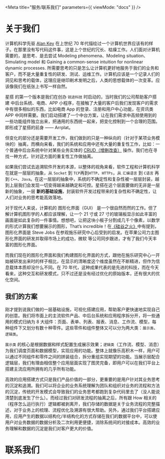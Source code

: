 
<Meta title="服务/联系我们" parameters={{ viewMode: "docs" }} />

# 关于我们

计算机科学先驱 [Alan Key](https://en.wikipedia.org/wiki/Alan_Kay) 在上世纪 70 年代描绘过一个计算机世界应该有的样子。在那里没有写代码这件事，这是上个世纪的冗长、枯燥工作。人们面对计算机需要的，是思考、是去尝试 Modeling phenomena、Modeling situation、Simulating model 和 Gaining a common-sense intuition for nonlinear dynamic processes. 所需要思考的只是怎么让计算机更好地服务于我们的业务和客户，而不是大量重复性的研发、测试、运维工作。计算机应该是一个记录人们的洞见和思考的载体，这理应是继印刷术发明之后，人类的思想载体的一次变革。应该像我们在纸张上书写一样自然。

星搭 的第一个版本是我们在创办 `锐途科技` 时启动的，当时我们的公司帮助客户搭建 中后台系统、电商、APP 小程序，在接触了大量的客户后我们发现客户的需求中有很多相似的东西，比如电商 App 的登录、注册和用户中心功能，在资讯类 APP 中同样需要。我们启动搭建了一个中台方案，让在我们需求中高频使用到的一些功能组件独立出来，把通用的东西统一起来，把变化控制到一个合理的范围。即形成了星搭的前身 —— Arrplat。

但变化的部分还是需要开发工作，我们做到的只是一种纵向的（针对于某项业务模块的）抽离，而横向来看，我们的系统和应用中还有大量的重复性工作，比如：一个普通中后台系统中针对某些业务实体的 [CRUD（增删改查）](https://en.wikipedia.org/wiki/Create,_read,_update_and_delete) 操作。我们也在寻找一种方式，针对这方面的重复性工作做抽离。

如果我们尝试去追溯软件开发的本源，以整体的视角来看，软件工程和计算机科学在就是一层层的抽象，从 `Socket` 到 `TCP`再到`HTTP`、`HTTPs`，从 `汇编语言` 到 `C语言` 再到 `C++`、`Java`。在这一层层的抽象中，系统的不确定性和复杂性被一层层封装，越到上层我们会发现一切变得越来越确定和可控。星搭在这个层面要做的无非是一层新的抽象，一层 <strong>新的基础设施</strong>，封装软件开发过程带来的复杂性和不确定性，让人们对业务的思考能高效落地。

对于现代人来说，计算机的 图形化界面（GUI） 是一个很自然而然的工作。但了解计算机图形学的人都应该理解，让一个 21 寸或 27 寸的玻璃板显示如此丰富的画面是如此复杂的一件事情。想想吧，让把这块小板子分割成几千个像素，以数学的形式计算我们想要展示的图形，That‘s incredible！在[《硅谷之火》](https://book.douban.com/subject/1072313/)中有提到，图形化界面是 Steve Jobs 在参观施乐研究中心后受到的启发。在苹果公司力主图形化界面的研发并取得市场上的成功，微软 等公司同步跟进，才有了我们今天丰富的图形化界面。

而我们现在的图形化界面和我们构建图形化界面的方式，跟他在施乐研究中心一开始被研发出来时的样子相比，在显示的清晰度这个维度虽然在不断精进，但作为信息载体本质却没什么不同。在 70 年代，这种成果代表的是先进的科技，而在今天看来，这种交互和研发模式，只不过还是没有经过优化的原始版本，还有很大的优化空间。

## 我们的方案

刚才提到说我们做的一层基础设施，可视化搭建应用，帮助客户更快速地实现自己的创意。我们将市面上的主流软件产品、中后台系统和应用程序拆分开，将一些通用的模式归纳为 8 大组件：页面、表单、列表、报表、消息、工作流、模型，每种组件下又划分有数十种零件。这些零件和组件整体又可以分为两大类：`展示类`、`逻辑类`。

`展示类` 的核心是根据数据和样式配置生成展示效果；`逻辑类`（工作流、模型、消息）为我们调度页面和数据模型，实现应用的功能。整体上就像乐高积木一样，用户可以通过不同组件和零件之间的拼装组合，拆分重组实现期望的功能。当展示层配合逻辑层，我们有理由相信整个应用层面实现了图灵完备，即用户可以在我们平台上搭建主流应用所拥有的几乎所有功能。

高效的应用搭建方式只是我们产品价值的一部分，更重要的是用户针对其业务思考的沉淀和追溯。我们可以将企业的业务系统理解为团队和组织对业务的流程和方法的沉淀，传统的开发模式会导致我们的业务思考都跑到复杂代码里去了（没人能说清楚到底发生了什么）。而经过我们对研发流程的抽离之后，所有跟 How 相关的（程序怎么运行执行）逻辑都被剥离开，我们存储的数据是关于业务流程的完整描述，对于业务上的梳理、流程优化及溯源有很大帮助。另外，通过我们平台搭建应用，应用产生的数据以结构化/半结构化的方式存储在我们的数据平台中，可以使用户对业务数据的数据分析及二次利用更便捷，消除系统间的对接成本。高效的业务理解和数据的沉淀是我们对客户更大的价值。

# 联系我们

<Contact />
